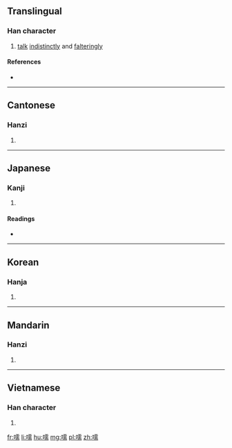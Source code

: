 ==Translingual==

===Han character===
{{Han char|rn=30|rad=口|as=14|sn=17|four=61027|canj=RMBB|ids=⿰口需}}

# [[talk]] [[indistinctly]] and [[falteringly]]

====References====
* {{Han ref|kx=0211.330|dkj=04455|dj=0434.270|hdz=10696.060|uh=5685|ud=22149|bh=C07D|bd=49277}}

----

==Cantonese==

===Hanzi===
{{yue-hanzi|jyut=[[jyu4]]|y=yu4}}

# {{defn|lang=yue|sort=口14}}

----

==Japanese==

===Kanji===
{{ja-kanji|grade=|rs=口14}}

# {{defn|lang=ja|sort=口14}}

====Readings====
* {{ja-readings|on=[[じゅ]] (ju), [[にゅ]] (nyu)|kun=[[やかましい]] (yakamashii)}}

----

==Korean==

===Hanja===
{{ko-hanja|hangeul=유|rv=yu|mr=yu}}

# {{defn|lang=ko|sort=口14}}

----

==Mandarin==

===Hanzi===
{{cmn-hanzi|pin=[[hè]] ([[he4]]), [[rú]] ([[ru2]])|wg=ho<sup>4</sup>, ju<sup>2</sup>}}

# {{defn|lang=cmn|sort=口14}}

----

==Vietnamese==

===Han character===
{{vi-hantu|[[nheo]]|rs=口14}}

# {{defn|lang=vi|sort=口14}}

[[fr:嚅]]
[[li:嚅]]
[[hu:嚅]]
[[mg:嚅]]
[[pl:嚅]]
[[zh:嚅]]